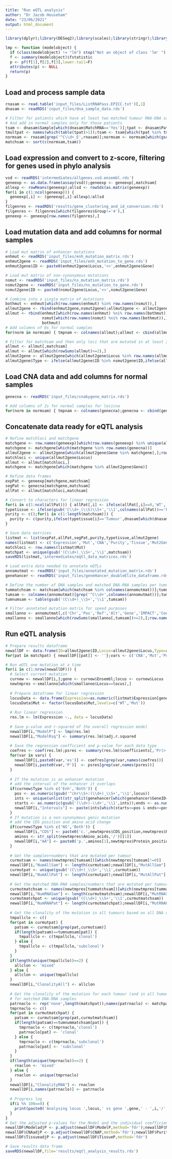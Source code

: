 ```yaml
---
title: "Run eQTL analysis"
author: "Dr Jacob Househam"
date: "23/06/2021"
output: html_document
---
```


```r
library(dplyr);library(DESeq2);library(scales);library(stringr);library(MASS);library(rms)
```

```r
lmp <- function (modelobject) {
  if (class(modelobject) != "lm") stop("Not an object of class 'lm' ")
  f <- summary(modelobject)$fstatistic
  p <- pf(f[1],f[2],f[3],lower.tail=F)
  attributes(p) <- NULL
  return(p)
}
```

## Load and process sample data
```r
rnasam <- read.table('input_files/ListRNAPass.EPICC.txt')[,1]
dnasam <- readRDS('input_files/dna_sample_data.rds')

# Filter for patients which have at least two matched tumour RNA-DNA samples
# And add in normal samples only for those patients
tsam <- dnasam$Sample[which(dnasam$MatchRNA=='Yes')];tpat <- dnasam$Patient[which(dnasam$MatchRNA=='Yes')]
tmultpat <- names(which(table(tpat)>1));tsam <- tsam[which(tpat %in% tmultpat)]
normsam <- rnasam[grep('^C\\d+_E',rnasam)];normsam <- normsam[which(gsub('(C\\d+)_\\S+','\\1',normsam) %in% unique(gsub('(C\\d+)_\\S+','\\1',tsam)))]
matchsam <- sort(c(normsam,tsam))
```

## Load expression and convert to z-score, filtering for genes used in phylo analysis
```r
vsd <- readRDS('intermediates/allgenes.vsd.ensembl.rds')
geneexp <- as.data.frame(assay(vsd));geneexp <- geneexp[,matchsam]
allexp <- rowMeans(geneexp);allsd <- rowSds(as.matrix(geneexp))
for(i in c(1:ncol(geneexp))) {
  geneexp[,i] <- (geneexp[,i]-allexp)/allsd
}
filgenres <- readRDS('results/gene_clustering_and_id_conversion.rds')
filgenres <- filgenres[which(filgenres$Group!='4'),]
geneexp <- geneexp[row.names(filgenres),]
```

## Load mutation data and add columns for normal samples
```r
# Load mut matrix of enhancer mutations
enhmut <- readRDS('input_files/enh_mutation_matrix.rds')
enhmut2gene <- readRDS('input_files/enh_mutation_to_gene.rds')
enhmut2gene$ID <- paste0(enhmut2gene$Locus,'<>',enhmut2gene$Gene)

# Load mut matrix of non-synonymous mutations
nsmut <- readRDS('input_files/ns_mutation_matrix.rds')
nsmut2gene <- readRDS('input_files/ns_mutation_to_gene.rds')
nsmut2gene$ID <- paste0(nsmut2gene$Locus,'<>',nsmut2gene$Gene)

# Combine into a single matrix of mutations
bothmut <- enhmut[which(row.names(enhmut) %in% row.names(nsmut)),]
allmut2gene <- rbind(enhmut2gene,nsmut2gene);allmut2gene <- allmut2gene[which(!duplicated(allmut2gene$ID)),]
allmut <- rbind(enhmut[which(row.names(enhmut) %ni% row.names(bothmut)),],
                nsmut[which(row.names(nsmut) %ni% row.names(bothmut)),],
                bothmut)
# Add columns of 0s for normal samples
for(norm in normsam) { tmpnam <- colnames(allmut);allmut <- cbind(allmut,rep(0,nrow(allmut)));colnames(allmut) <- c(tmpnam,norm)}

# Filter for matchsam and then only loci that are mutated in at least 2 matchsam
allmut <- allmut[,matchsam]
allmut <- allmut[which(rowSums(allmut)>=2),]
allmut2gene <- allmut2gene[which(allmut2gene$Locus %in% row.names(allmut)),];row.names(allmut2gene) <- c(1:nrow(allmut2gene))
allmut2gene$Type <- ifelse(allmut2gene$ID %in% nsmut2gene$ID,ifelse(allmut2gene$ID %in% enhmut2gene$ID,'Both','NS'),'Enh')
```

## Load CNA data and add columns for normal samples
```r
genecna <- readRDS('input_files/cnabygene_matrix.rds')

# Add columns of 2s for normal samples for locicna
for(norm in normsam) { tmpnam <- colnames(genecna);genecna <- cbind(genecna,rep(2,nrow(genecna)));colnames(genecna) <- c(tmpnam,norm)}
```

## Concatenate data ready for eQTL analysis
```r
# Refine matchloci and matchgene
matchgene <- row.names(geneexp)[which(row.names(geneexp) %in% unique(allmut2gene$Gene))]
matchgene <- matchgene[which(matchgene %in% row.names(genecna))]
allmut2gene <- allmut2gene[which(allmut2gene$Gene %in% matchgene),];row.names(allmut2gene) <- c(1:nrow(allmut2gene))
matchloci <- unique(allmut2gene$Locus)
allmut <- allmut[matchloci,]
matchgene <- matchgene[which(matchgene %in% allmut2gene$Gene)]

# Refine data frames
expPat <- geneexp[matchgene,matchsam]
segPat <- genecna[matchgene,matchsam]
allPat <- allmut[matchloci,matchsam]

# Convert to characters for linear regression
for(i in c(1:ncol(allPat))) { allPat[,i] <- ifelse(allPat[,i]==0,'WT','Mut')}
typetissue <- ifelse(gsub('C\\d+_(\\S)\\S+','\\1',colnames(allPat))=='E','Normal','Tumour')
purity <- c();for(i in c(1:length(matchsam))) {
  purity <- c(purity,ifelse(typetissue[i]=='Tumour',dnasam[which(dnasam$Sample==matchsam[i]),'Purity'],0))
}

# Save data matrices
listmat <- list(expPat,allPat,segPat,purity,typetissue,allmut2gene)
names(listmat) <- c('Expression','Mut','CNA','Purity','Tissue','Mut2Gene')
matchloci <- row.names(listmat$Mut)
matchpat <- unique(gsub('(C\\d+)_\\S+','\\1',matchsam))
saveRDS(listmat,'intermediates/eqtl_data_matrices.rds')

# Load extra data needed to annotate eQTLs
annomutmat <- readRDS('input_files/annotated_mutation_matrix.rds')
genehancer <- readRDS('input_files/geneHancer_doubleElite_dataframe.rds')

# Define the number of DNA samples and matched DNA-RNA samples per tumour
tummatchsam <- matchsam[which(matchsam %in% colnames(annomutmat))];tumnummatchsam <- table(gsub('(C\\d+)_\\S+','\\1',tummatchsam))
tumsam <- colnames(annomutmat)[grep('^C\\d+',colnames(annomutmat))];tumsam <- tumsam[which(gsub('(C\\d+)_\\S+','\\1',tumsam) %in% matchpat)]
tumnumsam <- table(gsub('(C\\d+)_\\S+','\\1',tumsam))

# Filter annotated mutation matrix for speed purposes
smallanno <- annomutmat[,c('Chr','Pos','Ref','Alt','Gene','IMPACT','Consequence','CDS_position','Protein_position','Amino_acids','Locus',tumsam)]
smallanno <- smallanno[which(rowSums(smallanno[,tumsam])>=2),];row.names(smallanno) <- c(1:nrow(smallanno));rm(annomutmat)
```


## Run eQTL analysis
```r
# Prepare results dataframe
newallDF <- data.frame(ID=allmut2gene$ID,Locus=allmut2gene$Locus,Type=allmut2gene$Type,Ensembl=filgenres[allmut2gene$Gene,'ensembl_gene_id'],Gene=filgenres[allmut2gene$Gene,"hgnc_symbol"],Entrez=filgenres[allmut2gene$Gene,"entrezgene"],Intervals='',CDS='',AA='',ModelP=0,ModelRsq=0,Mutes=0,MutP=0,CNAes=0,CNAP=0,Purityes=0,PurityP=0,Tissuees=0,TissueP=0,NumRNASam=0,NumRNAPat=0,MutRNASam='',MutRNAPat='',ClonalityRNA='',NumAllSam=0,NumAllPat=0,MutAllSam='',MutAllPat='',ClonalityAll='')
for(pat in matchpat) { newallDF[[pat]] <- ''};vars <- c('CNA','Mut','Purity','Tissue')

# Run eQTL one mutation at a time
for(i in c(1:nrow(newallDF))) {
  # Select current mutation
  curnew <- newallDF[i,];gene <- curnew$Ensembl;locus <- curnew$Locus
  newtmpres <-smallanno[which(smallanno$Locus==locus),]
  
  # Prepare dataframe for linear regression
  locusData <- data.frame(Expression=as.numeric(listmat$Expression[gene,]),Mut=listmat$Mut[locus,],CNA=listmat$CNA[gene,],Purity=listmat$Purity,Tissue=listmat$Tissue)
  locusData$Mut <- factor(locusData$Mut,levels=c('WT','Mut'))
  
  # Run linear regression
  res.lm <- lm(Expression ~., data = locusData)
  
  # Save p-value and r-squared of the overall regression model
  newallDF[i,"ModelP"] <- lmp(res.lm)
  newallDF[i,"ModelRsq"] <- summary(res.lm)$adj.r.squared
  
  # Save the regression coefficient and p-value for each data type
  coefres <- coef(res.lm);psres <- summary(res.lm)$coefficients[,'Pr(>|t|)']
  for(var in vars) {
    newallDF[i,paste0(var,'es')] <- coefres[grep(var,names(coefres))]
    newallDF[i,paste0(var,'P')]  <- psres[grep(var,names(psres))]
  }
  
  # If the mutation is an enhancer mutation 
  # add the interval of the enhancer it overlaps
  if(curnew$Type %in% c('Enh','Both')) {
    pos <- as.numeric(gsub('^chr\\S+:(\\d+)_\\S+','\\1',locus))
    ints <- unique(unlist(str_split(genehancer[which(genehancer$GeneID==gene),'Intervals'],';')))
    starts <- as.numeric(gsub('(\\d+)-\\d+','\\1',ints));ends <- as.numeric(gsub('\\d+-(\\d+)','\\1',ints))
    newallDF[i,"Intervals"] <- paste(ints[which(starts<=pos & ends>=pos)],collapse=';')
  }
  # If mutation is a non-synonymous genic mutation
  # add the CDS position and amino acid change
  if(curnew$Type %in% c('NS','Both')) {
    newallDF[i,"CDS"] <- paste0('c.',newtmpres$CDS_position,newtmpres$Ref,'>',newtmpres$Alt)
    aminos <- str_split(newtmpres$Amino_acids,'/')[[1]]
    newallDF[i,"AA"] <- paste0('p.',aminos[1],newtmpres$Protein_position,aminos[2])
  }
  
  # Get the samples+numbers that are mutated per tumour
  curmutsam <- names(newtmpres[tumsam])[which(newtmpres[tumsam]!=0)]
  newallDF[i,"NumAllSam"] <- length(curmutsam);newallDF[i,"MutAllSam"] <- paste(curmutsam,collapse=';')
  curmutpat <- unique(gsub('(C\\d+)_\\S+','\\1',curmutsam))
  newallDF[i,"NumAllPat"] <- length(curmutpat);newallDF[i,"MutAllPat"] <- paste(curmutpat,collapse=';')
  
  # Get the matched DNA-RNA samples/numbers that are mutated per tumour
  curmutmatchsam <- names(newtmpres[tummatchsam])[which(newtmpres[tummatchsam]!=0)]
  newallDF[i,"NumRNASam"] <- length(curmutmatchsam);newallDF[i,"MutRNASam"] <- paste(curmutmatchsam,collapse=';')
  curmutmatchpat <- unique(gsub('(C\\d+)_\\S+','\\1',curmutmatchsam))
  newallDF[i,"NumRNAPat"] <- length(curmutmatchpat);newallDF[i,"MutRNAPat"] <- paste(curmutmatchpat,collapse=';')
  
  # Get the clonality of the mutation in all tumours based on all DNA data
  tmpallclo <- c()
  for(pat in curmutpat) {
    patsam <- curmutsam[grep(pat,curmutsam)]
    if(length(patsam)==tumnumsam[pat]) {
      tmpallclo <- c(tmpallclo,'clonal')
    } else {
      tmpallclo <- c(tmpallclo,'subclonal')
    }
  }
  if(length(unique(tmpallclo))==2) {
    allclon <- 'mixed'
  } else {
    allclon <- unique(tmpallclo)
  }
  newallDF[i,"ClonalityAll"] <- allclon
  
  # Get the clonality of the mutation for each tumour (and in all tumours)
  # for matched DNA-RNA samples
  patrnaclo <- rep('none',length(matchpat));names(patrnaclo) <- matchpat
  tmprnaclo <- c()
  for(pat in curmutmatchpat) {
    patsam <- curmutsam[grep(pat,curmutmatchsam)]
    if(length(patsam)==tumnummatchsam[pat]) {
      tmprnaclo <- c(tmprnaclo,'clonal')
      patrnaclo[pat] <- 'clonal'
    } else {
      tmprnaclo <- c(tmprnaclo,'subclonal')
      patrnaclo[pat] <- 'subclonal'
    }
  }
  if(length(unique(tmprnaclo))==2) {
    rnaclon <- 'mixed'
  } else {
    rnaclon <- unique(tmprnaclo)
  }
  newallDF[i,"ClonalityRNA"] <- rnaclon
  newallDF[i,names(patrnaclo)] <- patrnaclo
  
  # Progress log
  if(i %% 100==0) {
    print(paste0('Analysing locus ',locus,' vs gene ',gene,' - ',i,'/',nrow(newallDF),' (',signif(i/nrow(newallDF)*100,digits = 2),'%)'))
  }
}
# Get the adjusted p-values for the Model and the individual coefficients
newallDF$ModeladjP <- p.adjust(newallDF$ModelP,method='fdr');newallDF$MutadjP <- p.adjust(newallDF$MutP,method='fdr')
newallDF$CNAadjP <- p.adjust(newallDF$CNAP,method='fdr');newallDF$PurityadjP <- p.adjust(newallDF$PurityP,method='fdr')
newallDF$TissueadjP <- p.adjust(newallDF$TissueP,method='fdr')

# Save results data frame
saveRDS(newallDF,file='results/eqtl_analysis_results.rds')
```


